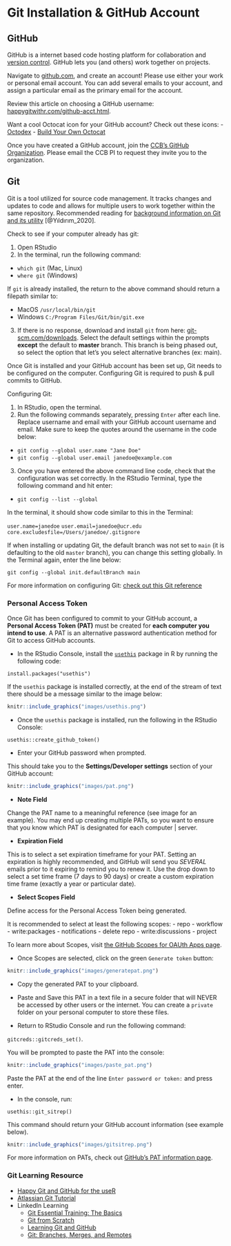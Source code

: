 # Git Installation & GitHub Account {#git}

## GitHub

GitHub is a internet based code hosting platform for collaboration and [version control](https://www.atlassian.com/git/tutorials/what-is-version-control#:~:text=Version%20control%2C%20also%20known%20as,to%20source%20code%20over%20time.). GitHub lets you (and others) work together on projects. 

Navigate to [github.com](https://github.com/), and create an account! Please use either your work or personal email account. You can add several emails to your account, and assign a particular email as the primary email for the account. 

Review this article on choosing a GitHub username: [happygitwithr.com/github-acct.html](happygitwithr.com/github-acct.html). 

Want a cool Octocat icon for your GitHub account? Check out these icons:
- [Octodex](https://octodex.github.com/)
- [Build Your Own Octocat](https://myoctocat.com/)

Once you have created a GitHub account, join the [CCB's GitHub Organization](https://github.com/ccbucr). Please email the CCB PI to request they invite you to the organization. 

## Git 

Git is a tool utilized for source code management. It tracks changes and updates to code and allows for multiple users to work together within the same repository. Recommended reading for [background information on Git and its utility](https://towardsdatascience.com/what-is-git-and-why-is-it-so-important-dce559b27833) [@Yıldırım_2020].
 
Check to see if your computer already has git:

1. Open RStudio
2. In the terminal, run the following command:

  - `which git` (Mac, Linux)
  - `where git` (Windows)

If `git` is already installed, the return to the above command should return a filepath  similar to: 

  - MacOS `/usr/local/bin/git`
  - Windows `C:/Program Files/Git/bin/git.exe`

3. If there is no response, download and install `git` from here: [git-scm.com/downloads](https://git-scm.com/downloads). Select the default settings within the prompts **except** the default to **master** branch. This branch is being phased out, so select the option that let's you select alternative branches (ex: main).

Once Git is installed and your GitHub account has been set up, Git needs to be configured on the computer. Configuring Git is required to push & pull commits to GitHub. 

Configuring Git:

1. In RStudio, open the terminal. 
2. Run the following commands separately, pressing `Enter` after each line. Replace username and email with your GitHub account username and email. Make sure to keep the quotes around the username in the code below: 

  - `git config --global user.name "Jane Doe"`
  - `git config --global user.email janedoe@example.com`
  
3. Once you have entered the above command line code, check that the configuration was set correctly. In the RStudio Terminal, type the following command and hit enter:
  - `git config --list --global`
  
In the terminal, it should show code similar to this in the Terminal:

`user.name=janedoe`
`user.email=janedoe@ucr.edu`
`core.excludesfile=/Users/janedoe/.gitignore`

If when installing or updating Git, the default branch was not set to `main` (it is defaulting to the old `master` branch), you can change this setting globally. In the Terminal again, enter the line below:

`git config --global init.defaultBranch main`

For more information on configuring Git: [check out this Git reference](https://git-scm.com/book/en/v2/Getting-Started-First-Time-Git-Setup)

### Personal Access Token

Once Git has been configured to commit to your GitHub account, a **Personal Access Token (PAT)** must be created for **each computer you intend to use**. A PAT is an alternative password authentication method for Git to access GitHub accounts.

- In the RStudio Console, install the [`usethis`](https://usethis.r-lib.org/) package in R by running the following code:

`install.packages("usethis")` 

If the `usethis` package is installed correctly, at the end of the stream of text there should be a message similar to the image below:

```r

knitr::include_graphics("images/usethis.png")
```

- Once the `usethis` package is installed, run the following in the RStudio Console:

`usethis::create_github_token()`

  - Enter your GitHub password when prompted. 
  
This should take you to the **Settings/Developer settings** section of your GitHub account:

```r

knitr::include_graphics("images/pat.png")
```

- **Note Field**

Change the PAT name to a meaningful reference (see image for an example). You may end up creating multiple PATs, so you want to ensure that you know which PAT is designated for each computer | server. 

- **Expiration Field**

This is to select a set expiration timeframe for your PAT. Setting an expiration is highly recommended, and GitHub will send you *SEVERAL* emails prior to it expiring to remind you to renew it. Use the drop down to select a set time frame (7 days to 90 days) or create a custom expiration time frame (exactly a year or particular date).

- **Select Scopes Field**

Define access for the Personal Access Token being generated. 

It is recommended to select at least the following scopes:
  - repo
  - workflow
  - write:packages
  - notifications
  - delete repo
  - write:discussions
  - project

To learn more about Scopes, visit [the GitHub Scopes for OAUth Apps page](https://docs.github.com/en/developers/apps/building-oauth-apps/scopes-for-oauth-apps).

- Once Scopes are selected, click on the green `Generate token` button: 

```r

knitr::include_graphics("images/generatepat.png")
```

   - Copy the generated PAT to your clipboard.
   - Paste and Save this PAT in a text file in a secure folder that will NEVER be accessed by other users or the internet. You can create a `private` folder on your personal computer to store these files. 

- Return to RStudio Console and run the following command:

`gitcreds::gitcreds_set()`.

You will be prompted to paste the PAT into the console:

```r

knitr::include_graphics("images/paste_pat.png")
```

Paste the PAT at the end of the line `Enter password or token:` and press enter.

- In the console, run:

`usethis::git_sitrep()`

This command should return your GitHub account information (see example below).


```r

knitr::include_graphics("images/gitsitrep.png")
```

For more information on PATs, check out [GitHub's PAT information page](https://docs.github.com/en/authentication/keeping-your-account-and-data-secure/creating-a-personal-access-token). 


### Git Learning Resource

- [Happy Git and GitHub for the useR](https://happygitwithr.com/index.html)
- [Atlassian Git Tutorial](https://www.atlassian.com/git/tutorials/learn-git-with-bitbucket-cloud)
- LinkedIn Learning
  - [Git Essential Training: The Basics](https://www.linkedin.com/learning/git-essential-training-the-basics/use-git-version-control-software-to-manage-project-code?autoplay=true&u=26135898)
  - [Git from Scratch](https://www.linkedin.com/learning/git-from-scratch/git-from-scratch?autoplay=true&u=26135898)
  - [Learning Git and GitHub](https://www.linkedin.com/learning/learning-git-and-github-14213624/travel-the-multiverse-with-git-and-github?autoplay=true&u=26135898)
  - [Git: Branches, Merges, and Remotes](https://www.linkedin.com/learning/git-branches-merges-and-remotes/unlock-powerful-code-management-and-collaboration-tools-in-git?autoplay=true&u=26135898)


